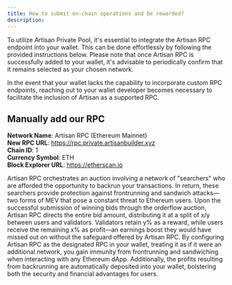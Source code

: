 ```yaml
---
title: How to submit on-chain operations and be rewarded?
description:
---
```


To utilize Artisan Private Pool, it's essential to integrate the Artisan RPC endpoint into your wallet. 
This can be done effortlessly by following the provided instructions below. Please note that once Artisan RPC 
is successfully added to your wallet, it's advisable to periodically confirm that it remains selected as your chosen network.

In the event that your wallet lacks the capability to incorporate custom RPC endpoints, reaching out to your wallet developer 
becomes necessary to facilitate the inclusion of Artisan as a supported RPC.

## Manually add our RPC

<Callout>

**Network Name**: Artisan RPC (Ethereum Mainnet) <br />
**New RPC URL**: https://rpc.private.artisanbuilder.xyz <br />
**Chain ID**: 1 <br />
**Currency Symbol**: ETH <br />
**Block Explorer URL**: https://etherscan.io

</Callout>

Artisan RPC orchestrates an auction involving a network of "searchers" who are afforded the opportunity to backrun your transactions. 
In return, these searchers provide protection against frontrunning and sandwich attacks—two forms of MEV that pose a constant threat to Ethereum users.
Upon the successful submission of winning bids through the orderflow auction, Artisan RPC directs the entire bid amount, distributing it at a split of 
x/y between users and validators. Validators retain y% as a reward, while users receive the remaining x% as profit—an earnings boost they would have 
missed out on without the safeguard offered by Artisan RPC.
By configuring Artisan RPC as the designated RPC in your wallet, treating it as if it were an additional network, you gain immunity from frontrunning and 
sandwiching when interacting with any Ethereum dApp. Additionally, the profits resulting from backrunning are automatically deposited into your wallet, 
bolstering both the security and financial advantages for users.
